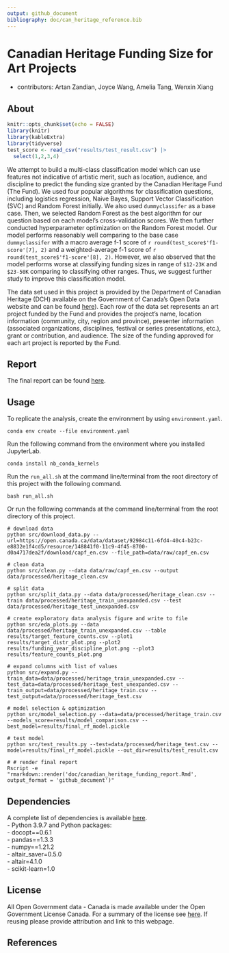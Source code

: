 ```yaml
---
output: github_document
bibliography: doc/can_heritage_reference.bib
---
```

  
# Canadian Heritage Funding Size for Art Projects
- contributors: Artan Zandian, Joyce Wang, Amelia Tang, Wenxin Xiang 

## About

```r
knitr::opts_chunk$set(echo = FALSE)
library(knitr)
library(kableExtra)
library(tidyverse)
test_score <- read_csv("results/test_result.csv") |>
  select(1,2,3,4)
``` 

We attempt to build a multi-class classification model which can use features not indicative of artistic merit, such as location, audience, and discipline to predict the funding size granted by the Canadian Heritage Fund (The Fund). We used four popular algorithms for classification questions, including logistics regression, Naive Bayes, Support Vector Classification (SVC) and Random Forest initially. We also used `dummyclassifer` as a base case. Then, we selected Random Forest as the best algorithm for our question based on each model's cross-validation scores. We then further conducted hyperparameter optimization on the Random Forest model. Our model performs reasonably well comparing to the base case `dummyclassifer` with a macro average f-1 score of `r round(test_score$'f1-score'[7], 2)` and a weighted-average f-1 score of `r round(test_score$'f1-score'[8], 2)`. However, we also observed that the model performs worse at classifying funding sizes in range of `$12-23K` and `$23-50K` comparing to classifying other ranges. Thus, we suggest further study to improve this classification model.    


The data set used in this project is provided by the Department of Canadian Heritage (DCH) available on the Government of Canada’s Open Data website and can be found [here](https://open.canada.ca/data/en/dataset/92984c11-6fd4-40c4-b23c-e8832e1f4cd5)). Each row of the data set represents an art project funded by the Fund and provides the project’s name, location information (community, city, region and province), presenter information (associated organizations, disciplines, festival or series presentations, etc.), grant or contribution, and audience. The size of the funding approved for each art project is reported by the Fund.

## Report
The final report can be found [here](https://htmlpreview.github.io/?https://github.com/UBC-MDS/canadian_heritage_funding/blob/main/doc/canadian_heritage_funding_report.html).

## Usage

To replicate the analysis, create the environment by using `environment.yaml`.    

```conda env create --file environment.yaml```  

Run the following command from the environment where you installed JupyterLab.  

```conda install nb_conda_kernels```  

Run the `run_all.sh` at the command line/terminal from the root directory of this project with the following command.  

```bash run_all.sh```  

Or run the following commands at the command line/terminal from the root directory of this project.  
```
# download data
python src/download_data.py --url=https://open.canada.ca/data/dataset/92984c11-6fd4-40c4-b23c-e8832e1f4cd5/resource/148841f0-11c9-4f45-8700-d0a4717dea2f/download/capf_en.csv --file_path=data/raw/capf_en.csv

# clean data
python src/clean.py --data data/raw/capf_en.csv --output data/processed/heritage_clean.csv

# split data
python src/split_data.py --data data/processed/heritage_clean.csv --train data/processed/heritage_train_unexpanded.csv --test data/processed/heritage_test_unexpanded.csv

# create exploratory data analysis figure and write to file 
python src/eda_plots.py --data data/processed/heritage_train_unexpanded.csv --table results/target_feature_counts.csv --plot1 results/target_distr_plot.png --plot2 results/funding_year_discipline_plot.png --plot3 results/feature_counts_plot.png

# expand columns with list of values
python src/expand.py --train_data=data/processed/heritage_train_unexpanded.csv --test_data=data/processed/heritage_test_unexpanded.csv --train_output=data/processed/heritage_train.csv --test_output=data/processed/heritage_test.csv

# model selection & optimization
python src/model_selection.py --data=data/processed/heritage_train.csv --models_score=results/model_comparison.csv --best_model=results/final_rf_model.pickle

# test model
python src/test_results.py --test=data/processed/heritage_test.csv --model=results/final_rf_model.pickle --out_dir=results/test_result.csv

# # render final report
Rscript -e "rmarkdown::render('doc/canadian_heritage_funding_report.Rmd', output_format = 'github_document')"

```

## Dependencies
A complete list of dependencies is available [here](https://github.com/UBC-MDS/canadian_heritage_funding/blob/main/environment.yaml).
<br>- Python 3.9.7 and Python packages:
<br>- docopt==0.6.1
<br>- pandas==1.3.3
<br>- numpy==1.21.2
<br>- altair_saver=0.5.0
<br>- altair=4.1.0
<br>- scikit-learn=1.0
  
## License
All Open Government data - Canada is made available under the Open Government License Canada. For a summary of the license see [here](https://github.com/UBC-MDS/canadian_heritage_funding/blob/main/LICENSE.md). If reusing please provide attribution and link to this webpage.

## References